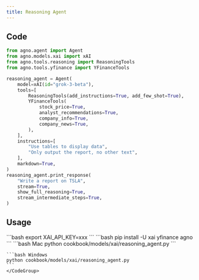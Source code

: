 ```yaml
---
title: Reasoning Agent
---
```


## Code

```python cookbook/models/xai/reasoning_agent.py
from agno.agent import Agent
from agno.models.xai import xAI
from agno.tools.reasoning import ReasoningTools
from agno.tools.yfinance import YFinanceTools

reasoning_agent = Agent(
    model=xAI(id="grok-3-beta"),
    tools=[
        ReasoningTools(add_instructions=True, add_few_shot=True),
        YFinanceTools(
            stock_price=True,
            analyst_recommendations=True,
            company_info=True,
            company_news=True,
        ),
    ],
    instructions=[
        "Use tables to display data",
        "Only output the report, no other text",
    ],
    markdown=True,
)
reasoning_agent.print_response(
    "Write a report on TSLA",
    stream=True,
    show_full_reasoning=True,
    stream_intermediate_steps=True,
)

```

## Usage

<Steps>
  <Snippet file="create-venv-step.mdx" />

  <Step title="Set your API key">
    ```bash
    export XAI_API_KEY=xxx
    ```
  </Step>

  <Step title="Install libraries">
    ```bash
    pip install -U xai yfinance agno
    ```
  </Step>

  <Step title="Run Agent">
    <CodeGroup>
    ```bash Mac
    python cookbook/models/xai/reasoning_agent.py
    ```

    ```bash Windows
    python cookbook/models/xai/reasoning_agent.py
    ```
    </CodeGroup>
  </Step>
</Steps>
